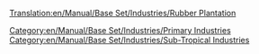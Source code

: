 [[Translation:en/Manual/Base Set/Industries/Rubber Plantation]]
{{en/Manual/Base Set/Industries/Industries|image=en/Manual/Base Set/Industries/Rubberplantation.png
|name=Rubber Plantation
|climates=[[en/Manual/Climates]].
|accepts=Nothing
|produces=[[en/Manual/Base Set/Cargos/Rubber]]
|notes=Not present in other [[en/Manual/Climates]]
}}
[[Category:en/Manual/Base Set/Industries/Primary Industries]]
[[Category:en/Manual/Base Set/Industries/Sub-Tropical Industries]]